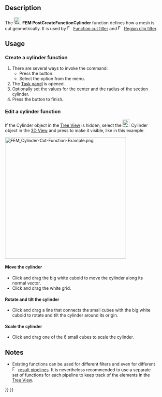 <languages/>
<translate>

<!--T:17-->
{{Docnav
|[[FEM_PostCreateFunctionSphere|Sphere]]
|[[FEM_PostCreateFunctionBox|Box]]
|[[FEM_Workbench|FEM]]
|IconL=FEM_PostCreateFunctionSphere.svg
|IconR=FEM_PostCreateFunctionBox.svg
|IconC=Workbench_FEM.svg
}}

<!--T:18-->
{{GuiCommand
|Name=FEM PostCreateFunctionCylinder
|MenuLocation=Results → Filter Functions → Cylinder
|Workbenches=[[FEM_Workbench|FEM]]
|Version=0.21
|SeeAlso=[[FEM_tutorial|FEM tutorial]]
}}

==Description== <!--T:19-->

<!--T:20-->
The [[Image:FEM_PostCreateFunctionCylinder.svg|24px]] '''FEM PostCreateFunctionCylinder''' function defines how a mesh is cut geometrically. It is used by [[Image:FEM_PostFilterCutFunction.svg|16px]] [[FEM_PostFilterCutFunction|Function cut filter]] and [[Image:FEM_PostFilterClipRegion.svg|16px]] [[FEM_PostFilterClipRegion|Region clip filter]].

==Usage== <!--T:21-->

===Create a cylinder function=== <!--T:22-->

<!--T:23-->
# There are several ways to invoke the command:
#* Press the {{Button|[[Image:FEM_PostCreateFunctionCylinder.svg|16px]] [[FEM_PostCreateFunctionCylinder|Cylinder]]}} button.
#* Select the {{MenuCommand|Results → Filter Functions → [[Image:FEM_PostCreateFunctionCylinder.svg|16px]] Cylinder}} option from the menu.
# The [[Task_panel|Task panel]] is opened.
# Optionally set the values for the center and the radius of the section cylinder.
# Press the {{Button|OK}} button to finish.

===Edit a cylinder function=== <!--T:24-->

<!--T:25-->
If the Cylinder object in the [[Tree_View|Tree View]] is hidden, select the [[Image:FEM_PostCreateFunctionCylinder.svg|24px]] Cylinder object in the [[3D_View|3D View]] and press {{KEY|Space}} to make it visible, like in this example:

</translate>
[[File:FEM_Cylinder-Cut-Function-Example.png|400px]]
<translate>

====Move the cylinder==== <!--T:26-->

<!--T:27-->
* Click and drag the big white cuboid to move the cylinder along its normal vector.
* Click and drag the white grid.

====Rotate and tilt the cylinder==== <!--T:28-->

<!--T:29-->
* Click and drag a line that connects the small cubes with the big white cuboid to rotate and tilt the cylinder around its origin.

====Scale the cylinder==== <!--T:30-->

<!--T:31-->
* Click and drag one of the 6 small cubes to scale the cylinder.

==Notes== <!--T:32-->

<!--T:33-->
* Existing functions can be used for different filters and even for different [[Image:FEM_PostPipelineFromResult.svg|16px]] [[FEM_PostPipelineFromResult|result pipelines]]. It is nevertheless recommended to use a separate set of functions for each pipeline to keep track of the elements in the [[Tree_View|Tree View]].


<!--T:16-->
{{Docnav
|[[FEM_PostCreateFunctionSphere|Sphere]]
|[[FEM_PostCreateFunctionBox|Box]]
|[[FEM_Workbench|FEM]]
|IconL=FEM_PostCreateFunctionSphere.svg
|IconR=FEM_PostCreateFunctionBox.svg
|IconC=Workbench_FEM.svg
}}

</translate>
{{FEM Tools navi{{#translation:}}}}
{{Userdocnavi{{#translation:}}}}